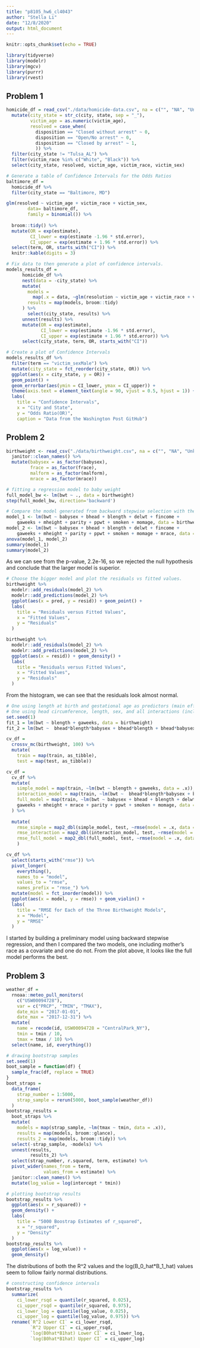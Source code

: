 ```yaml
---
title: "p8105_hw6_cl4043"
author: "Stella Li"
date: "12/8/2020"
output: html_document
---
```


```r
knitr::opts_chunk$set(echo = TRUE)
```


```r
library(tidyverse)
library(modelr)
library(mgcv)
library(purrr)
library(rvest)
```

## Problem 1

```r
homicide_df = read_csv("./data/homicide-data.csv", na = c("", "NA", "Unknown")) %>%
  mutate(city_state = str_c(city, state, sep = "_"), 
         victim_age = as.numeric(victim_age),
         resolved = case_when(
           disposition == "Closed without arrest" ~ 0,
           disposition == "Open/No arrest" ~ 0,
           disposition == "Closed by arrest" ~ 1,
           )) %>%
  filter(city_state != "Tulsa_AL") %>%
  filter(victim_race %in% c("White", "Black")) %>%
  select(city_state, resolved, victim_age, victim_race, victim_sex)
```


```r
# Generate a table of Confidence Intervals for the Odds Ratios
baltimore_df =
  homicide_df %>%
  filter(city_state == "Baltimore, MD")

glm(resolved ~ victim_age + victim_race + victim_sex, 
	    data= baltimore_df,
	    family = binomial()) %>%
  
  broom::tidy() %>%
  mutate(OR = exp(estimate),
         CI_lower = exp(estimate -1.96 * std.error),
         CI_upper = exp(estimate + 1.96 * std.error)) %>%
  select(term, OR, starts_with("CI")) %>%
  knitr::kable(digits = 3)
```

```r
# Fix data to then generate a plot of confidence intervals.
models_results_df = 
	  homicide_df %>%
	  nest(data = -city_state) %>%
	  mutate(
	    models = 
	      map(.x = data, ~glm(resolution ~ victim_age + victim_race + victim_sex, data = .x, family = binomial())),
	    results = map(models, broom::tidy) 
	  ) %>%
	    select(city_state, results) %>%
	  unnest(results) %>%
	  mutate(OR = exp(estimate),
	         CI_lower = exp(estimate -1.96 * std.error),
	         CI_upper = exp(estimate + 1.96 * std.error)) %>%
	  select(city_state, term, OR, starts_with("CI"))
```


```r
# Create a plot of Confidence Intervals
models_results_df %>%
  filter(term == "victim_sexMale") %>%
  mutate(city_state = fct_reorder(city_state, OR)) %>%
  ggplot(aes(x = city_state, y = OR)) +
  geom_point() +
  geom_errorbar(aes(ymin = CI_lower, ymax = CI_upper)) +
  theme(axis.text = element_text(angle = 90, vjust = 0.5, hjust = 1)) +
  labs(
    title = "Confidence Intervals",
    x = "City and State",
    y = "Odds Ratio(OR)",
    caption = "Data from the Washington Post GitHub")
```

## Problem 2

```r
birthweight <- read_csv("./data/birthweight.csv", na = c("", "NA", "Unknown")) %>%
  janitor::clean_names() %>%
  mutate(babysex = as_factor(babysex),
         frace = as_factor(frace),
         malform = as_factor(malform),
         mrace = as_factor(mrace))
```

```r
# fitting a regression model to baby weight
full_model_bw <- lm(bwt ~ ., data = birthweight)
step(full_model_bw, direction='backward')
```

```r
# Compare the model generated from backward stepwise selection with the same model now including mother's race as a covariate
model_1 <- lm(bwt ~ babysex + bhead + blength + delwt + fincome + 
    gaweeks + mheight + parity + ppwt + smoken + momage, data = birthweight)
model_2 <- lm(bwt ~ babysex + bhead + blength + delwt + fincome + 
    gaweeks + mheight + parity + ppwt + smoken + momage + mrace, data = birthweight)
anova(model_1, model_2)
summary(model_1)
summary(model_2)
```

As we can see from the p-value, 2.2e-16, so we rejected the null hypothesis and conclude that the larger model is superior.

```r
# Choose the bigger model and plot the residuals vs fitted values.
birthweight %>% 
  modelr::add_residuals(model_2) %>%
  modelr::add_predictions(model_2) %>%
  ggplot(aes(x = pred, y = resid)) + geom_point() + 
  labs(
    title = "Residuals versus Fitted Values",
    x = "Fitted Values",
    y = "Residuals"
  )

birthweight %>% 
  modelr::add_residuals(model_2) %>%
  modelr::add_predictions(model_2) %>%
  ggplot(aes(x = resid)) + geom_density() + 
  labs(
    title = "Residuals versus Fitted Values",
    x = "Fitted Values",
    y = "Residuals"
  )
```
From the histogram, we can see that the residuals look almost normal.

```r
# One using length at birth and gestational age as predictors (main effects only)
# One using head circumference, length, sex, and all interactions (including the three-way interaction) between these
set.seed(1)
fit_1 = lm(bwt ~ blength + gaweeks, data = birthweight)
fit_2 = lm(bwt ~  bhead*blength*babysex + bhead*blength + bhead*babysex + blength*babysex, data = birthweight)

cv_df =
  crossv_mc(birthweight, 100) %>% 
  mutate(
    train = map(train, as_tibble),
    test = map(test, as_tibble))

cv_df = 
  cv_df %>% 
  mutate(
    simple_model = map(train, ~lm(bwt ~ blength + gaweeks, data = .x)),
    interaction_model = map(train, ~lm(bwt ~  bhead*blength*babysex + bhead*blength + bhead*babysex + blength*babysex, data = .x)),
    full_model = map(train, ~lm(bwt ~ babysex + bhead + blength + delwt + fincome + 
    gaweeks + mheight + mrace + parity + ppwt + smoken + momage, data = birthweight))
  ) %>%
    
  mutate(
    rmse_simple = map2_dbl(simple_model, test, ~rmse(model = .x, data = .y)),
    rmse_interaction = map2_dbl(interaction_model, test, ~rmse(model = .x, data = .y)),
    rmse_full_model = map2_dbl(full_model, test, ~rmse(model = .x, data = .y))
    )

cv_df %>% 
  select(starts_with("rmse")) %>% 
  pivot_longer(
    everything(),
    names_to = "model", 
    values_to = "rmse",
    names_prefix = "rmse_") %>% 
  mutate(model = fct_inorder(model)) %>% 
  ggplot(aes(x = model, y = rmse)) + geom_violin() + 
  labs(
    title = "RMSE for Each of the Three Birthweight Models",
    x = "Model",
    y = "RMSE"
  )
```
I started by building a preliminary model using backward stepwise regression, and then I compared the two models, one including mother's race as a covariate and one do not. From the plot above, it looks like the full model performs the best.

## Problem 3

```r
weather_df = 
  rnoaa::meteo_pull_monitors(
    c("USW00094728"),
    var = c("PRCP", "TMIN", "TMAX"), 
    date_min = "2017-01-01",
    date_max = "2017-12-31") %>%
  mutate(
    name = recode(id, USW00094728 = "CentralPark_NY"),
    tmin = tmin / 10,
    tmax = tmax / 10) %>%
  select(name, id, everything())
```


```r
# drawing bootstrap samples
set.seed(1)
boot_sample = function(df) {
  sample_frac(df, replace = TRUE)
}
boot_straps = 
  data_frame(
    strap_number = 1:5000,
    strap_sample = rerun(5000, boot_sample(weather_df))
  )
bootstrap_results = 
  boot_straps %>% 
  mutate(
    models = map(strap_sample, ~lm(tmax ~ tmin, data = .x)),
    results = map(models, broom::glance),  
    results_2 = map(models, broom::tidy)) %>%
  select(-strap_sample, -models) %>% 
  unnest(results,
         results_2) %>% 
  select(strap_number, r.squared, term, estimate) %>%
  pivot_wider(names_from = term,
              values_from = estimate) %>%
  janitor::clean_names() %>%
  mutate(log_value = log(intercept * tmin))

# plotting bootstrap results
bootstrap_results %>% 
  ggplot(aes(x = r_squared)) + 
  geom_density() + 
  labs(
    title = "5000 Boostrap Estimates of r_squared",
    x = "r_squared",
    y = "Density"
  )
bootstrap_results %>%
  ggplot(aes(x = log_value)) + 
  geom_density()
```
The distributions of both the R^2 values and the log(B_0_hat*B_1_hat) values seem to follow fairly normal distributions.  

```r
# constructing confidence intervals
bootstrap_results %>% 
  summarize(
    ci_lower_rsqd = quantile(r_squared, 0.025), 
    ci_upper_rsqd = quantile(r_squared, 0.975),
    ci_lower_log = quantile(log_value, 0.025), 
    ci_upper_log = quantile(log_value, 0.975)) %>%
  rename(`R^2 Lower CI` = ci_lower_rsqd,
         `R^2 Upper CI` = ci_upper_rsqd,
         `log(B0hat*B1hat) Lower CI` = ci_lower_log,
         `log(B0hat*B1hat) Upper CI` = ci_upper_log)

```

